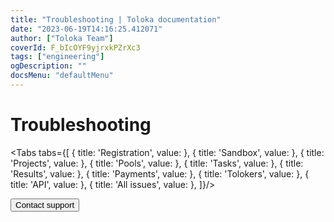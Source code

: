 ```yaml
---
title: "Troubleshooting | Toloka documentation"
date: "2023-06-19T14:16:25.412071"
author: ["Toloka Team"]
coverId: F_bIcOYF9yjrxkPZrXc3
tags: ["engineering"]
ogDescription: ""
docsMenu: "defaultMenu"
---
```


# Troubleshooting

<TroubleshootingIntro/>

<Tabs tabs={[
  { title: 'Registration', value: <TroubleshootingList1/> },
  { title: 'Sandbox', value: <TroubleshootingList2/> },
  { title: 'Projects', value: <TroubleshootingList3/> },
  { title: 'Pools', value: <TroubleshootingList4/> },
  { title: 'Tasks', value: <TroubleshootingList5/> },
  { title: 'Results', value: <TroubleshootingList6/> },
  { title: 'Payments', value: <TroubleshootingList7/> },
  { title: 'Tolokers', value: <TroubleshootingList8/> },
  { title: 'API', value: <TroubleshootingList9/> },
  { title: 'All issues', value: <TroubleshootingList10/> },
]}/>

<Button themeColor="light" view="default" size="l" type="link" url="/docs/guide/troubleshooting/support?form-source=guide-troubleshooting-troubleshooting">Contact support</Button>